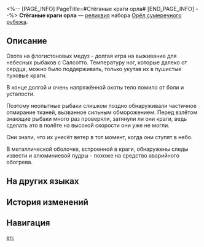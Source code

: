 <%-- [PAGE_INFO]
PageTitle=#Стёганые краги орла#
[END_PAGE_INFO] --%>
{{Реликвия Инфобокс
|id          = 61104
|Изображение = Предмет Стёганые краги орла.png
|Набор       = Орёл сумеречного рубежа
|Предмет     = Ноги
|Упоминания  = 
}}
{{Описание|Краги для согревания ног во время полётов, украшены перьями небесного рыбака.}}
'''Стёганые краги орла''' — [[реликвия]] набора [[Орёл сумеречного рубежа]].

==Описание==
Охота на флогистоновых медуз - долгая игра на выживание для небесных рыбаков с Салсотто. Температуру ног, которые далеко от сердца, можно было поддерживать, только укутав их в пушистые пуховые краги.

В конце долгой и очень напряжённой охоты тело ломило от боли и усталости.

Поэтому неопытные рыбаки слишком поздно обнаруживали частичное отмирание тканей, вызванное сильным обморожением. Перед взлётом знающие рыбаки много раз проверяли, затянули ли они краги, ведь сделать это в полёте на высокой скорости они уже не могли.

Они знали, что их унесёт ветер в тот момент, когда они ступят в небо.

В металлической оболочке, встроенной в краги, обнаружены следы извести и алюминиевой пудры - похоже на средство аварийного обогрева.

==На других языках==
{{На других языках
|en   = Eagle's Quilted Puttees
|zhs  = 翔鹰的绒羽绑带
|zht  = 翔鷹的絨羽綁帶
|ja   = {{Rubi|空飛|そらと}}ぶ{{Rubi|鷹|たか}}の{{Rubi|羽毛|うもう}}バンド
|ko   = 매의 깃털 붕대
|es   = Polainas con plumas del águila
|fr   = Guêtres duveteuses de l'aigle
|ru   = Стёганые краги орла
|th   = Eagle's Quilted Puttees
|vi   = Băng Nhung Chim Ưng
|de   = Steppgamaschen des Adlers
|id   = Eagle's Quilted Puttees
|pt   = Perneiras Acolchoadas de Águia
}}

==История изменений==
{{История изменений|3.5}}

==Навигация==
{{Набор Реликвий Навбокс|Орёл сумеречного рубежа}}

[[en:]]